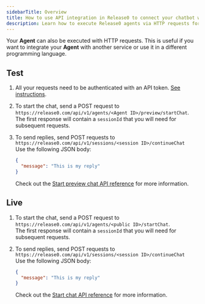 ```yaml
---
sidebarTitle: Overview
title: How to use API integration in Release0 to connect your chatbot with external systems
description: Learn how to execute Release0 agents via HTTP requests for integration with external services and systems.
---
```


Your **Agent** can also be executed with HTTP requests. This is useful if you want to integrate your **Agent** with another service or use it in a different programming language.

## Test

1. All your requests need to be authenticated with an API token. [See instructions](/api-reference/authentication).
2. To start the chat, send a POST request to `https://release0.com/api/v1/agents/<Agent ID>/preview/startChat`.  
   The first response will contain a `sessionId` that you will need for subsequent requests.
3. To send replies, send POST requests to `https://release0.com/api/v1/sessions/<session ID>/continueChat`  
   Use the following JSON body:

   ```json
   {
     "message": "This is my reply"
   }
   ```

   Check out the [Start preview chat API reference](../../api-reference/chat/start-preview-chat) for more information.

## Live

1. To start the chat, send a POST request to `https://release0.com/api/v1/agents/<public ID>/startChat`.  
   The first response will contain a `sessionId` that you will need for subsequent requests.
2. To send replies, send POST requests to `https://release0.com/api/v1/sessions/<session ID>/continueChat`  
   Use the following JSON body:

   ```json
   {
     "message": "This is my reply"
   }
   ```

   Check out the [Start chat API reference](../../api-reference/chat/start-chat) for more information.
